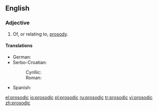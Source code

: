 ==English==

===Adjective===
{{en-adj}}

# Of, or relating to, [[prosody]].

====Translations====
{{trans-top|prosody}}
* German: {{t+|de|prosodisch}}
* Serbo-Croatian:
*: Cyrillic: {{t-|sh|прозодијски|alt=прозо̀дӣјскӣ|sc=Cyrl}}
*: Roman: {{t-|sh|prozodijski|alt=prozòdījskī}}
{{trans-mid}}
* Spanish: {{t+|es|prosódico|m}}
{{trans-bottom}}

[[el:prosodic]]
[[io:prosodic]]
[[pl:prosodic]]
[[ru:prosodic]]
[[tr:prosodic]]
[[vi:prosodic]]
[[zh:prosodic]]